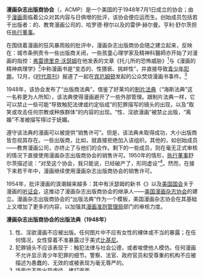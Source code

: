 '''漫画杂志出版商协会'''（{{lang-en|Association of Comics Magazine Publishers}}，ACMP）是一个美国的于1948年7月1日成立的协会；由于[[漫画|漫画]]面临着公众对其内容与日俱增的批评，该协会便应运而生。创始成员包括若干出版者：{{tsl|en|Lev Gleason Publications|列夫·格里森出版社}}的{{tsl|en|Leverett Gleason|莱弗里特·格里森}}、教育漫画公司的{{tsl|en|Bill Gaines|比尔·盖恩斯}}、哈罗德·穆尔以及{{tsl|en|Orbit Publications|轨道漫画公司}}的雷伊·赫尔曼。亨利·舒尔茨担任[[执行董事|执行董事]]。

在围绕着漫画的狂风暴雨般的批评中，漫画杂志出版商协会随之建立起来，反映在：城市条例责令一些出版商关闭，一些孩童心理学家及精神科醫師亦开始了对漫画的指控：[[弗雷德里克·魏特汉|弗雷德里克·沃瑟姆]]在他发表的文章《托儿所的恐怖威胁》<ref>该文章1948年发表于[[科里尔周刊|科里尔周刊]]</ref>与《漫画的精神病理学》<ref>该文章1948年发表于[[美国心理治疗期刊|美国心理治疗期刊]]</ref>中称漫画书是“变态的、性猥亵、挑衅性”，并直接导致[[青少年犯罪|青少年犯罪]]。12月，《[[时代周刊|时代周刊]]》报道了一起在[[宾厄姆顿|宾厄姆顿]]发起的公众焚烧漫画书事件。<ref name="psu">
{{cite web
  | title = Seduction of the Innocents and the Attack on Comic Books: The Comic Book Villain, Dr. Fredric Wertham, M.D.
  | work = Integrative Arts 10
  | publisher = 宾州州立大学
  | url = http://www.psu.edu/dept/inart10_110/inart10/cmbk4cca.html
  | accessdate = January 25, 2009
  | language = en
  | archive-url = https://web.archive.org/web/20090224091233/http://www.psu.edu/dept/inart10_110/inart10/cmbk4cca.html
  | archive-date = 2009-02-24
  | dead-url = yes
  }}
</ref>

1948年，该协会发布了“出版商法典”，借鉴了好莱坞的[[电影制作守则|制片法典]]（“海斯法典”这一名称更为人所知），该法典使得漫画避开了一些外部管理。跟制片法典一样，它可以禁止一些可能“导致触犯法律或约定俗成”的犯罪描写的镜头的出现，以及“取笑或攻击任何宗教或种族群体”的内容的出现。“性、淫欲漫画”被禁止出版，“离婚”不准被描写得过于妩媚。

遵守该法典的漫画可以被提供“销售许可”。但是，该法典未取得成功，大小出版商皆忽视其存在。一些出版商，比如{{tsl|en|Dell Comics|戴尔漫画}}，就直接拒绝加入该组织。其他的，如创始成员——教育漫画公司，亦终止了与他们的合作。剩下的一些成员，则在毫无正式审核的情况下直接使用漫画杂志出版商协会的销售许可。1950年的情形，[[执行董事|执行董事]]舒尔茨描述说：“对至这个协会，我只能说，已经破产了，形同虚设”<ref name="senate">
{{cite web
 |author=83rd United States Congress |author2=Committee on the Judiciary (Harley M. Kilgore, Chairman)
 |title=Comic Books and Juvenile Delinquency: Interim Report of the Committee on the judiciary pursuant to S. Res. 89 and S. Res. 190 
 |work=国会记录 
 |publisher=美国国会 
 |date=1955年3月14日 
 |url=http://class.georgiasouthern.edu/writ3030/1954SenateInterimReport.doc 
 |accessdate=2009年1月25日 
 |language=en 
 |deadurl=yes 
 |archiveurl=https://web.archive.org/web/20070510142944/http://class.georgiasouthern.edu/writ3030/1954SenateInterimReport.doc 
 |archivedate=2007年5月10日 
}}
</ref>。然而，在接下来若干年中，漫画继续使用漫画杂志出版商协会的销售许可。

1954年，批评漫画的浪潮越来越多：其中有沃瑟姆的新书《{{tsl|en|Seduction of the Innocent|纯真的诱惑}}》以及[[美国国会|美国国会]]关于漫画的[[听证会|听证会]]，这推动了漫画杂志出版商协会的继承人——[[漫画杂志出版商协会|美国漫画杂志协会]]的建立。漫画杂志出版商协会的“出版法典”作为一个模板，美国漫画杂志协会在其基础上又增加了更多的内容，以加强其[[漫画准则管理局|漫画准则管理局]]部门的审核力度。

{{space|2}}'''漫画杂志出版商协会的出版法典（1948年）'''
#性、淫欲漫画不应被出版。任何图片中不应有女性的裸体或不当的暴露；在任何情况，女性穿着不准暴露过于美式[[比基尼泳衣|比基尼]]。
#犯罪镜头不应该表现于：触犯法律与社会公德，或者唆使他人模仿。任何漫画不允许显示青少年犯罪的细节。警察、法官、政府官员和受尊重的机构不应被描述为愚蠢的、无效的或被表现为毫无尊严的。
#场面中不能出现虐待、拷打画面。
#庸俗淫秽的语言不应该被使用。俚语应保持在最低限度，且只在必要的故事中使用。
#离婚不应该被表现地幽默或有妩媚色彩。
#嘲笑或攻击任何[[宗教|宗教]]或[[种族|种族]]群体的是绝对不允许的。

==参考与注释==
{{reflist}}
[[分类:艺术和媒体贸易集团|分类:艺术和媒体贸易集团]]
[[分类:漫画相关组织|分类:漫画相关组织]]
[[分类:美国审查制度|分类:美国审查制度]]
[[分类:1948年建立的组织|分类:1948年建立的组织]]
[[分类:1950年解散|分类:1950年解散]]